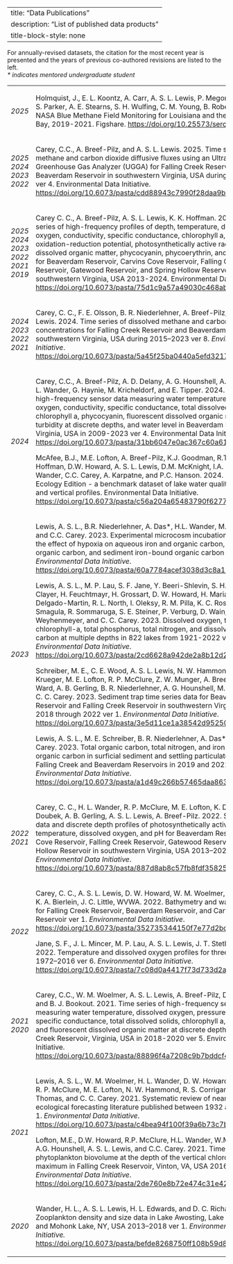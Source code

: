 
---
title: "Data Publications"
description: "List of published data products"
title-block-style: none
---

For annually-revised datasets, the citation for the most recent year is presented and the years of previous co-authored revisions are listed to the left.<br>
<i>\* indicates mentored undergraduate student</i>

<table style="width:100%;">
<tr>
<td>
<p><em>2025</em></p>
</td>
<td>
<p>Holmquist, J., E. L. Koontz, A. Carr, <span class="asl">A. S. L. Lewis</span>, P. Megonigal, G. Noyce, S. Parker, A. E. Stearns, S. H. Wulfing, C. M. Young, B. Roberts. 2025. NASA Blue Methane Field Monitoring for Louisiana and the Chesapeake Bay, 2019-2021. Figshare. [https://doi.org/10.25573/serc.28373957.v1](https://doi.org/10.25573/serc.28373957.v1)</p>
</td>
</tr>
<tr>
<td>
<p><em>2025 2024 2023 2022</em></p>
</td>
<td style="height: 133px; ;">
<p>Carey, C.C., A. Breef-Pilz, and <span class="asl">A. S. L. Lewis</span>. 2025. Time series of methane and carbon dioxide diffusive fluxes using an Ultraportable Greenhouse Gas Analyzer (UGGA) for Falling Creek Reservoir and Beaverdam Reservoir in southwestern Virginia, USA during 2018-2024 ver 4. Environmental Data Initiative. [https://doi.org/10.6073/pasta/cdd88943c7990f28daa9b8ab7a6b9679](https://doi.org/10.6073/pasta/cdd88943c7990f28daa9b8ab7a6b9679)</p>
</td>
</tr>
<tr>
<td>
<p><em>2025 2024 2023 2022 2021 2019</p>
</td>
<td style=";">
<p>Carey C. C., A. Breef-Pilz, <span class="asl">A. S. L. Lewis</span>, K. K. Hoffman. 2025. Time series of high-frequency profiles of depth, temperature, dissolved oxygen, conductivity, specific conductance, chlorophyll a, turbidity, pH, oxidation-reduction potential, photosynthetically active radiation, colored dissolved organic matter, phycocyanin, phycoerythrin, and descent rate for Beaverdam Reservoir, Carvins Cove Reservoir, Falling Creek Reservoir, Gatewood Reservoir, and Spring Hollow Reservoir in southwestern Virginia, USA 2013-2024. Environmental Data Initiative. [https://doi.org/10.6073/pasta/75d1c9a57a49030c468ab19db3643c36](https://doi.org/10.6073/pasta/75d1c9a57a49030c468ab19db3643c36)</p>
</td>
</tr>
<tr>
<td>
<p><em>2024 2023 2022 2021</em></p>
</td>
<td>
<p>Carey, C. C., F. E. Olsson, B. R. Niederlehner, A. Breef-Pilz, and <span class="asl">A. S. L. Lewis</span>. 2024. Time series of dissolved methane and carbon dioxide concentrations for Falling Creek Reservoir and Beaverdam Reservoir in southwestern Virginia, USA during 2015&ndash;2023 ver 8. <em>Environmental Data Initiative</em>. [https://doi.org/10.6073/pasta/5a45f25ba0440a5efd32177a9103fb5f](https://doi.org/10.6073/pasta/5a45f25ba0440a5efd32177a9103fb5f)</p>
</td>
</tr>
<tr>
<td>
<p><em>2024</em></p>
</td>
<td>
<p>Carey, C.C., A. Breef-Pilz, A. D. Delany, A. G. Hounshell, <span class="asl">A. S. L. Lewis</span>, H. L. Wander, G. Haynie, M. Kricheldorf, and E. Tipper. 2024. Time series of high-frequency sensor data measuring water temperature, dissolved oxygen, conductivity, specific conductance, total dissolved solids, chlorophyll a, phycocyanin, fluorescent dissolved organic matter, turbidity at discrete depths, and water level in Beaverdam Reservoir, Virginia, USA in 2009-2023 ver 4. Environmental Data Initiative. [https://doi.org/10.6073/pasta/31bb6047e0ac367c60a61884338799c4](https://doi.org/10.6073/pasta/31bb6047e0ac367c60a61884338799c4)</p>
<p>McAfee, B.J., M.E. Lofton, A. Breef-Pilz, K.J. Goodman, R.T. Hensley, K.K. Hoffman, D.W. Howard, <span class="asl">A. S. L. Lewis</span>, D.M. McKnight, I.A. Oleksy, H.L. Wander, C.C. Carey, A. Karpatne, and P.C. Hanson. 2024.&nbsp;LakeBeD-US: Ecology Edition - a benchmark dataset of lake water quality time series and vertical profiles. Environmental Data Initiative. [https://doi.org/10.6073/pasta/c56a204a65483790f6277de4896d7140](https://doi.org/10.6073/pasta/c56a204a65483790f6277de4896d7140)</p>
</td>
</tr>
<tr>
<td>
<p><em>2023</em></p>
</td>
<td>
<p><span class="asl">Lewis, A. S. L.</span>, B.R. Niederlehner, A. Das*, H.L. Wander, M.E. Schreiber, and C.C. Carey. 2023. Experimental microcosm incubations assessing the effect of hypoxia on aqueous iron and organic carbon, pH, sediment organic carbon, and sediment iron-bound organic carbon ver 1. <em>Environmental Data Initiative</em>. [https://doi.org/10.6073/pasta/60a7784acef3038d3c8a16776a5b5746](https://doi.org/10.6073/pasta/60a7784acef3038d3c8a16776a5b5746)</p>
<p><span class="asl">Lewis, A. S. L.</span>, M. P. Lau, S. F. Jane, Y. Beeri-Shlevin, S. H. Burnet, F. Clayer, H. Feuchtmayr, H. Grossart, D. W. Howard, H. Mariash, J. Delgado-Martin, R. L. North, I. Oleksy, R. M. Pilla, K. C. Rose, A. P. Smagula, R. Sommaruga, S. E. Steiner, P. Verburg, D. Wain, G. A. Weyhenmeyer, and C. C. Carey. 2023. Dissolved oxygen, temperature, chlorophyll-a, total phosphorus, total nitrogen, and dissolved organic carbon at multiple depths in 822 lakes from 1921-2022 ver 1. <em>Environmental Data Initiative</em>. [https://doi.org/10.6073/pasta/2cd6628a942de2a8b12d2b19962712a0](https://doi.org/10.6073/pasta/2cd6628a942de2a8b12d2b19962712a0)</p>
<p>Schreiber, M. E., C. E. Wood, <span class="asl">A. S. L. Lewis</span>, N. W. Hammond, K. M. Krueger, M. E. Lofton, R. P. McClure, Z. W. Munger, A. Breef-Pilz, N. K. Ward, A. B. Gerling, B. R. Niederlehner, A. G. Hounshell, M. F. Verne, and C. C. Carey. 2023. Sediment trap time series data for Beaverdam Reservoir and Falling Creek Reservoir in southwestern Virginia, USA 2018 through 2022 ver 1. <em>Environmental Data Initiative</em>. [https://doi.org/10.6073/pasta/3e5d11ce1a38542d95250cdce18d6987](https://doi.org/10.6073/pasta/3e5d11ce1a38542d95250cdce18d6987)</p>
<p><span class="asl">Lewis, A. S. L.</span>, M. E. Schreiber, B. R. Niederlehner, A. Das*, and C. C. Carey. 2023. Total organic carbon, total nitrogen, and iron-bound organic carbon in surficial sediment and settling particulate material from Falling Creek and Beaverdam Reservoirs in 2019 and 2021 ver 1. <em>Environmental Data Initiative</em>. [https://doi.org/10.6073/pasta/a1d49c266b57465daa863cde4b1d4b4e](https://doi.org/10.6073/pasta/a1d49c266b57465daa863cde4b1d4b4e)</p>
</td>
</tr>
<tr>
<td>
<p><em>2022 2021</em></p>
</td>
<td>
<p>Carey, C. C., H. L. Wander, R. P. McClure, M. E. Lofton, K. D. Hamre, J. P. Doubek, A. B. Gerling, <span class="asl">A. S. L. Lewis</span>, A. Breef-Pilz. 2022. Secchi depth data and discrete depth profiles of photosynthetically active radiation, temperature, dissolved oxygen, and pH for Beaverdam Reservoir, Carvins Cove Reservoir, Falling Creek Reservoir, Gatewood Reservoir, and Spring Hollow Reservoir in southwestern Virginia, USA 2013&ndash;2021 ver 10. <em>Environmental Data Initiative</em>. [https://doi.org/10.6073/pasta/887d8ab8c57fb8fdf3582507f3223cd6](https://doi.org/10.6073/pasta/887d8ab8c57fb8fdf3582507f3223cd6)</p>
</td>
</tr>
<tr>
<td>
<p><em>2022</em></p>
</td>
<td style="height: 127px; ;">
<p>Carey, C. C., <span class="asl">A. S. L.</span> <span class="asl">Lewis</span>, D. W. Howard, W. M. Woelmer, P. A. Gantzer, K. A. Bierlein, J. C. Little, WVWA. 2022. Bathymetry and watershed area for Falling Creek Reservoir, Beaverdam Reservoir, and Carvins Cove Reservoir ver 1. <em>Environmental Data Initiative</em>. [https://doi.org/10.6073/pasta/352735344150f7e77d2bc18b69a22412](https://doi.org/10.6073/pasta/352735344150f7e77d2bc18b69a22412)</p>
<p>Jane, S. F., J. L. Mincer, M. P. Lau, <span class="asl">A. S. L. Lewis</span>, J. T. Stetler, K. C. Rose. 2022. Temperature and dissolved oxygen profiles for three Swiss lakes: 1972&ndash;2016 ver 6. <em>Environmental Data Initiative</em>. [https://doi.org/10.6073/pasta/7c08d0a4417f73d733d2a7eba43f57ea](https://doi.org/10.6073/pasta/7c08d0a4417f73d733d2a7eba43f57ea)</p>
</td>
</tr>
<tr>
<td>
<p><em>2021 2020</em></p>
</td>
<td>
<p>Carey, C.C., W. M. Woelmer, <span class="asl">A. S. L. Lewis</span>, A. Breef-Pilz, D. W. Howard, and B. J. Bookout. 2021. Time series of high-frequency sensor data measuring water temperature, dissolved oxygen, pressure, conductivity, specific conductance, total dissolved solids, chlorophyll a, phycocyanin, and fluorescent dissolved organic matter at discrete depths in Falling Creek Reservoir, Virginia, USA in 2018-2020 ver 5. Environmental Data Initiative. [https://doi.org/10.6073/pasta/88896f4a7208c9b7bddcf498258edf78](https://doi.org/10.6073/pasta/88896f4a7208c9b7bddcf498258edf78)</p>
</td>
</tr>
<tr>
<td>
<p><em>2021</em></p>
</td>
<td style="height: 141px; ;">
<p><span class="asl">Lewis, A. S. L.</span>, W. M. Woelmer, H. L. Wander, D. W. Howard, J. W. Smith, R. P. McClure, M. E. Lofton, N. W. Hammond, R. S. Corrigan, R. Q. Thomas, and C. C. Carey. 2021. Systematic review of near-term ecological forecasting literature published between 1932 and 2020 ver 1. <em>Environmental Data Initiative</em>. [https://doi.org/10.6073/pasta/c4bea94f100f39a6b73c7b9a577df214](https://doi.org/10.6073/pasta/c4bea94f100f39a6b73c7b9a577df214)</p>
<p>Lofton, M.E., D.W. Howard, R.P. McClure, H.L. Wander, W.M. Woelmer, A.G. Hounshell, <span class="asl">A. S. L. Lewis</span>, and C.C. Carey. 2021. Time series of phytoplankton biovolume at the depth of the vertical chlorophyll maximum in Falling Creek Reservoir, Vinton, VA, USA 2016&ndash;2019 ver 1. <em>Environmental Data Initiative</em>. [https://doi.org/10.6073/pasta/2de760e8b72e474c31e42526f5360f9a](https://doi.org/10.6073/pasta/2de760e8b72e474c31e42526f5360f9a)</p>
</td>
</tr>
<tr>
<td>
<p><em>2020</em></p>
</td>
<td>
<p>Wander, H. L., <span class="asl">A. S. L. Lewis,</span> H. L. Edwards, and D. C. Richardson. 2020. Zooplankton density and size data in Lake Awosting, Lake Minnewaska, and Mohonk Lake, NY, USA 2013&ndash;2018 ver 1. <em>Environmental Data Initiative.</em> [https://doi.org/10.6073/pasta/befde8268750ff108b59d8198eb989a1](https://doi.org/10.6073/pasta/befde8268750ff108b59d8198eb989a1)</p>
</td>
</tr>
</tbody>
</table>

<br><br>